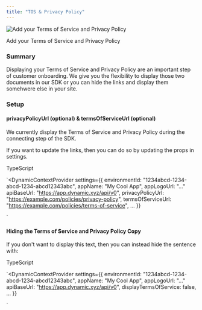 ```yaml
---
title: "TOS & Privacy Policy"
---
```


![Add your Terms of Service and Privacy Policy](/images/18c188d-Screen_Shot_2022-11-29_at_2.49.20_PM.png)

Add your Terms of Service and Privacy Policy

### Summary

Displaying your Terms of Service and Privacy Policy are an important step of customer onboarding. We give you the flexibility to display those two documents in our SDK or you can hide the links and display them somehwere else in your site.

### Setup

#### privacyPolicyUrl (optional) & termsOfServiceUrl (optional)

We currently display the Terms of Service and Privacy Policy during the connecting step of the SDK.

If you want to update the links, then you can do so by updating the props in settings.

TypeScript

`<DynamicContextProvider
  settings={{
    environmentId: "1234abcd-1234-abcd-1234-abcd12343abc",
    appName: "My Cool App",
    appLogoUrl: "..."
    apiBaseUrl: "https://app.dynamic.xyz/api/v0",
    privacyPolicyUrl: "https://example.com/policies/privacy-policy",
    termsOfServiceUrl: "https://example.com/policies/terms-of-service",
    ...
  }}
>
`

#### Hiding the Terms of Service and Privacy Policy Copy

If you don't want to display this text, then you can instead hide the sentence with:

TypeScript

`<DynamicContextProvider
  settings={{
    environmentId: "1234abcd-1234-abcd-1234-abcd12343abc",
    appName: "My Cool App",
    appLogoUrl: "..."
    apiBaseUrl: "https://app.dynamic.xyz/api/v0",
    displayTermsOfService: false,
    ...
  }}
>
`